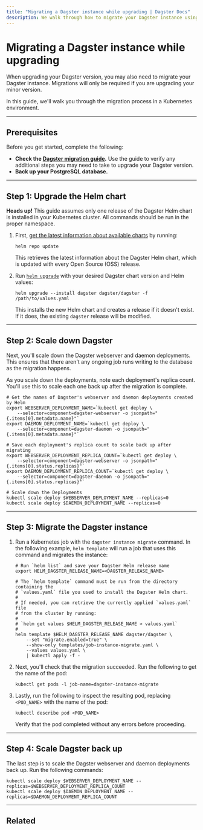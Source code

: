```yaml
---
title: "Migrating a Dagster instance while upgrading | Dagster Docs"
description: We walk through how to migrate your Dagster instance using a Kubernetes Job from the Helm chart.
---
```


# Migrating a Dagster instance while upgrading

When upgrading your Dagster version, you may also need to migrate your Dagster instance. Migrations will only be required if you are upgrading your minor version.

In this guide, we'll walk you through the migration process in a Kubernetes environment.

---

## Prerequisites

Before you get started, complete the following:

- **Check the [Dagster migration guide](https://docs.dagster.io/migration).** Use the guide to verify any additional steps you may need to take to upgrade your Dagster version.
- **Back up your PostgreSQL database.**

---

## Step 1: Upgrade the Helm chart

<Note>
  <strong>Heads up!</strong> This guide assumes only one release of the Dagster
  Helm chart is installed in your Kubernetes cluster. All commands should be run
  in the proper namespace.
</Note>

1. First, [get the latest information about available charts](https://helm.sh/docs/helm/helm_repo_update/) by running:

   ```shell
   helm repo update
   ```

   This retrieves the latest information about the Dagster Helm chart, which is updated with every Open Source (OSS) release.

2. Run [`helm upgrade`](https://helm.sh/docs/helm/helm_upgrade/) with your desired Dagster chart version and Helm values:

   ```shell
   helm upgrade --install dagster dagster/dagster -f /path/to/values.yaml
   ```

   This installs the new Helm chart and creates a release if it doesn't exist. If it does, the existing `dagster` release will be modified.

---

## Step 2: Scale down Dagster

Next, you'll scale down the Dagster webserver and daemon deployments. This ensures that there aren't any ongoing job runs writing to the database as the migration happens.

As you scale down the deployments, note each deployment's replica count. You'll use this to scale each one back up after the migration is complete.

```shell
# Get the names of Dagster's webserver and daemon deployments created by Helm
export WEBSERVER_DEPLOYMENT_NAME=`kubectl get deploy \
    --selector=component=dagster-webserver -o jsonpath="{.items[0].metadata.name}"`
export DAEMON_DEPLOYMENT_NAME=`kubectl get deploy \
    --selector=component=dagster-daemon -o jsonpath="{.items[0].metadata.name}"`

# Save each deployment's replica count to scale back up after migrating
export WEBSERVER_DEPLOYMENT_REPLICA_COUNT=`kubectl get deploy \
    --selector=component=dagster-webserver -o jsonpath="{.items[0].status.replicas}"`
export DAEMON_DEPLOYMENT_REPLICA_COUNT=`kubectl get deploy \
    --selector=component=dagster-daemon -o jsonpath="{.items[0].status.replicas}"`

# Scale down the Deployments
kubectl scale deploy $WEBSERVER_DEPLOYMENT_NAME --replicas=0
kubectl scale deploy $DAEMON_DEPLOYMENT_NAME --replicas=0
```

---

## Step 3: Migrate the Dagster instance

1. Run a Kubernetes job with the `dagster instance migrate` command. In the following example, `helm template` will run a job that uses this command and migrates the instance:

   ```shell
   # Run `helm list` and save your Dagster Helm release name
   export HELM_DAGSTER_RELEASE_NAME=<DAGSTER_RELEASE_NAME>

   # The `helm template` command must be run from the directory containing the
   # `values.yaml` file you used to install the Dagster Helm chart.
   #
   # If needed, you can retrieve the currently applied `values.yaml` file
   # from the cluster by running:
   #
   # `helm get values $HELM_DAGSTER_RELEASE_NAME > values.yaml`
   #
   helm template $HELM_DAGSTER_RELEASE_NAME dagster/dagster \
       --set "migrate.enabled=true" \
       --show-only templates/job-instance-migrate.yaml \
       --values values.yaml \
       | kubectl apply -f -
   ```

2. Next, you'll check that the migration succeeded. Run the following to get the name of the pod:

   ```shell
   kubectl get pods -l job-name=dagster-instance-migrate
   ```

3. Lastly, run the following to inspect the resulting pod, replacing `<POD_NAME>` with the name of the pod:

   ```shell
   kubectl describe pod <POD_NAME>
   ```

   Verify that the pod completed without any errors before proceeding.

---

## Step 4: Scale Dagster back up

The last step is to scale the Dagster webserver and daemon deployments back up. Run the following commands:

```shell
kubectl scale deploy $WEBSERVER_DEPLOYMENT_NAME --replicas=$WEBSERVER_DEPLOYMENT_REPLICA_COUNT
kubectl scale deploy $DAEMON_DEPLOYMENT_NAME --replicas=$DAEMON_DEPLOYMENT_REPLICA_COUNT
```

---

## Related

<ArticleList>
  <ArticleListItem
    title="Deploying with Helm"
    href="/deployment/guides/kubernetes/deploying-with-helm"
  ></ArticleListItem>
  <ArticleListItem
    title="Deploying with Celery using Helm"
    href="/deployment/guides/kubernetes/deploying-with-helm-advanced"
  ></ArticleListItem>
  <ArticleListItem
    title="Customizing Kubernetes deployments"
    href="/deployment/guides/kubernetes/customizing-your-deployment"
  ></ArticleListItem>
  <ArticleListItem
    title="All deployment guides"
    href="/deployment/guides/kubernetes"
  ></ArticleListItem>
</ArticleList>
